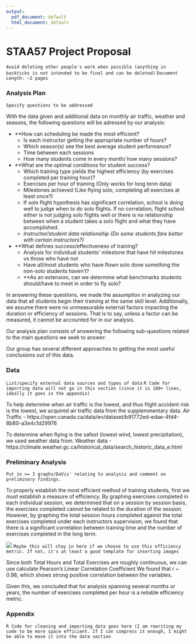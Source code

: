```yaml
---
output:
  pdf_document: default
  html_document: default
---
```


# STAA57 Project Proposal
`Avoid deleting other people's work when possible (anything in backticks is not intended to be final and can be deleted)`
`Document Length: ~2 pages`

### Analysis Plan
`Specify questions to be addressed`

With the data given and additional data on monthly air traffic, weather and seasons, the following questions will be adressed by our analysis:
  
  - **How can scheduling be made the most efficient?
    - Is each instructor getting the appropriate number of hours?
    - Which season(s) see the best average student performance?
    - Time between each sessions
    - How many students come in every month/ how many sessions?
  
  - **What are the optimal conditions for student success?
    - Which training type yields the highest efficiency (by exercises completed per training hour)?
    - Exercises per hour of training (Only works for long term data)
    - Milestones achieved (Like flying solo, completing all exercises at least once?)
    - If solo flight hypothesis has significant correlation, school is doing well to judge when to do solo flights. If no correlation, flight school either is not judging solo        flights well or there is no relationship between when a student takes a solo flight and what they have accomplished.
    - *Instructor/student data relationship (Do some students fare better with certain instructors?)*
   
  - **What defines success/effectiveness of training?
    - Analysis for individual students' milestone that have hit milestones vs those who have not
    - Have all/most students who have flown solo done something the non-solo students haven't?    
    - **As an extension, can we determine what benchmarks students should/have to meet in order to fly solo?
  
In answering these questions, we made the assumption in analyzing our data that all students begin their training at the same skill level. Additionally, we assume there were no unmeasurable external factors impacting the duration or efficiency of sessions. That is to say, unless a factor can be measured, it cannot be accounted for in our analysis.

Our analysis plan consists of answering the following sub-questions related to the main questions we seek to answer:

Our group has several different approaches to getting the most useful conclusions out of this data.

### Data
`List/specify external data sources and types of data`
`R Code for importing data will not go in this section (since it is 100+ lines, ideally it goes in the appendix)`

To help determine when air traffic is the lowest, and thus flight accident risk is the lowest, we acquired air traffic data from the supplemmentary data. 
Air Traffic - https://open.canada.ca/data/en/dataset/b91772ed-edae-4fd4-8b80-a3e4c1d29976

To determine when flying is the safest (lowest wind, lowest precipitation), we used weather data from.
Weather data - https://climate.weather.gc.ca/historical_data/search_historic_data_e.html

### Preliminary Analysis
`Put in >= 3 graphs/DaVis' relating to analysis and comment on preliminary findings.`

To properly establish the  most efficient method of training students, first we must establish a measure of efficiency. By graphing exercises completed in each individual session, we determined that on a session by session basis, the exercises completed cannot be related to the duration of the session. However, by graphing the total session hours completed against the total exercises completed under each instructors supervision, we found that there is a significant correlation between training time and the number of exercises completed in the long term.

![](img/Exercises_Vs_Duration.png) `Maybe this will stay in here if we choose to use this efficiency metric. If not, it's at least a good template for inserting images`

Since both Total Hours and Total Exercises are roughly continuous, we can use calculate Pearson's Linear Correlation Coefficient
We found that r ~ 0.98, which shows strong positive correlation between the variables.

Given this, we concluded that for analysis spanning several months or years, the number of exercises completed per hour is a reliable efficiency metric.


### Appendix
`R Code for cleaning and importing data goes here (I am rewriting my code to be more space efficient. If I can compress it enough, I might be able to move it into the data section`
